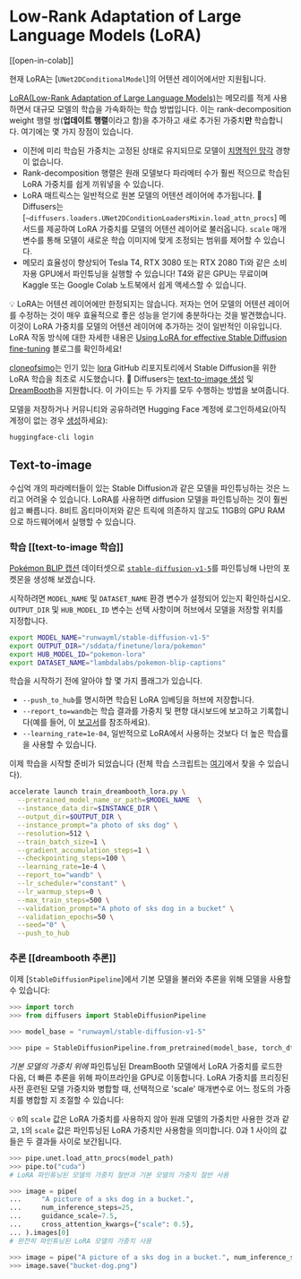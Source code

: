 <!--Copyright 2023 The HuggingFace Team. All rights reserved.

Licensed under the Apache License, Version 2.0 (the "License"); you may not use this file except in compliance with
the License. You may obtain a copy of the License at

http://www.apache.org/licenses/LICENSE-2.0

Unless required by applicable law or agreed to in writing, software distributed under the License is distributed on
an "AS IS" BASIS, WITHOUT WARRANTIES OR CONDITIONS OF ANY KIND, either express or implied. See the License for the
specific language governing permissions and limitations under the License.
-->

# Low-Rank Adaptation of Large Language Models (LoRA)

[[open-in-colab]]

<Tip warning={true}>

현재 LoRA는 [`UNet2DConditionalModel`]의 어텐션 레이어에서만 지원됩니다.

</Tip>

[LoRA(Low-Rank Adaptation of Large Language Models)](https://arxiv.org/abs/2106.09685)는 메모리를 적게 사용하면서 대규모 모델의 학습을 가속화하는 학습 방법입니다. 이는 rank-decomposition weight 행렬 쌍(**업데이트 행렬**이라고 함)을 추가하고 새로 추가된 가중치**만** 학습합니다. 여기에는 몇 가지 장점이 있습니다.

- 이전에 미리 학습된 가중치는 고정된 상태로 유지되므로 모델이 [치명적인 망각](https://www.pnas.org/doi/10.1073/pnas.1611835114) 경향이 없습니다.
- Rank-decomposition 행렬은 원래 모델보다 파라메터 수가 훨씬 적으므로 학습된 LoRA 가중치를 쉽게 끼워넣을 수 있습니다.
- LoRA 매트릭스는 일반적으로 원본 모델의 어텐션 레이어에 추가됩니다. 🧨 Diffusers는 [`~diffusers.loaders.UNet2DConditionLoadersMixin.load_attn_procs`] 메서드를 제공하여 LoRA 가중치를 모델의 어텐션 레이어로 불러옵니다. `scale` 매개변수를 통해 모델이 새로운 학습 이미지에 맞게 조정되는 범위를 제어할 수 있습니다.
- 메모리 효율성이 향상되어 Tesla T4, RTX 3080 또는 RTX 2080 Ti와 같은 소비자용 GPU에서 파인튜닝을 실행할 수 있습니다! T4와 같은 GPU는 무료이며 Kaggle 또는 Google Colab 노트북에서 쉽게 액세스할 수 있습니다.


<Tip>

💡 LoRA는 어텐션 레이어에만 한정되지는 않습니다. 저자는 언어 모델의 어텐션 레이어를 수정하는 것이 매우 효율적으로 죻은 성능을 얻기에 충분하다는 것을 발견했습니다. 이것이 LoRA 가중치를 모델의 어텐션 레이어에 추가하는 것이 일반적인 이유입니다. LoRA 작동 방식에 대한 자세한 내용은 [Using LoRA for effective Stable Diffusion fine-tuning](https://huggingface.co/blog/lora) 블로그를 확인하세요!

</Tip>

[cloneofsimo](https://github.com/cloneofsimo)는 인기 있는 [lora](https://github.com/cloneofsimo/lora) GitHub 리포지토리에서 Stable Diffusion을 위한 LoRA 학습을 최초로 시도했습니다. 🧨 Diffusers는 [text-to-image 생성](https://github.com/huggingface/diffusers/tree/main/examples/text_to_image#training-with-lora) 및 [DreamBooth](https://github.com/huggingface/diffusers/tree/main/examples/dreambooth#training-with-low-rank-adaptation-of-large-language-models-lora)을 지원합니다. 이 가이드는 두 가지를 모두 수행하는 방법을 보여줍니다.

모델을 저장하거나 커뮤니티와 공유하려면 Hugging Face 계정에 로그인하세요(아직 계정이 없는 경우 [생성](hf.co/join)하세요):

```bash
huggingface-cli login
```

## Text-to-image

수십억 개의 파라메터들이 있는 Stable Diffusion과 같은 모델을 파인튜닝하는 것은 느리고 어려울 수 있습니다. LoRA를 사용하면 diffusion 모델을 파인튜닝하는 것이 훨씬 쉽고 빠릅니다. 8비트 옵티마이저와 같은 트릭에 의존하지 않고도 11GB의 GPU RAM으로 하드웨어에서 실행할 수 있습니다.


### 학습 [[text-to-image 학습]]

[Pokémon BLIP 캡션](https://huggingface.co/datasets/lambdalabs/pokemon-blip-captions) 데이터셋으로 [`stable-diffusion-v1-5`](https://huggingface.co/runwayml/stable-diffusion-v1-5)를 파인튜닝해 나만의 포켓몬을 생성해 보겠습니다.

시작하려면 `MODEL_NAME` 및 `DATASET_NAME` 환경 변수가 설정되어 있는지 확인하십시오. `OUTPUT_DIR` 및 `HUB_MODEL_ID` 변수는 선택 사항이며 허브에서 모델을 저장할 위치를 지정합니다.

```bash
export MODEL_NAME="runwayml/stable-diffusion-v1-5"
export OUTPUT_DIR="/sddata/finetune/lora/pokemon"
export HUB_MODEL_ID="pokemon-lora"
export DATASET_NAME="lambdalabs/pokemon-blip-captions"
```

학습을 시작하기 전에 알아야 할 몇 가지 플래그가 있습니다.

* `--push_to_hub`를 명시하면 학습된 LoRA 임베딩을 허브에 저장합니다.
* `--report_to=wandb`는 학습 결과를 가중치 및 편향 대시보드에 보고하고 기록합니다(예를 들어, 이 [보고서](https://wandb.ai/pcuenq/text2image-fine-tune/run/b4k1w0tn?workspace=user-pcuenq)를 참조하세요).
* `--learning_rate=1e-04`, 일반적으로 LoRA에서 사용하는 것보다 더 높은 학습률을 사용할 수 있습니다.

이제 학습을 시작할 준비가 되었습니다 (전체 학습 스크립트는 [여기](https://github.com/huggingface/diffusers/blob/main/examples/text_to_image/train_text_to_image_lora.py)에서 찾을 수 있습니다).

```bash
accelerate launch train_dreambooth_lora.py \
  --pretrained_model_name_or_path=$MODEL_NAME  \
  --instance_data_dir=$INSTANCE_DIR \
  --output_dir=$OUTPUT_DIR \
  --instance_prompt="a photo of sks dog" \
  --resolution=512 \
  --train_batch_size=1 \
  --gradient_accumulation_steps=1 \
  --checkpointing_steps=100 \
  --learning_rate=1e-4 \
  --report_to="wandb" \
  --lr_scheduler="constant" \
  --lr_warmup_steps=0 \
  --max_train_steps=500 \
  --validation_prompt="A photo of sks dog in a bucket" \
  --validation_epochs=50 \
  --seed="0" \
  --push_to_hub
```

### 추론 [[dreambooth 추론]]

이제 [`StableDiffusionPipeline`]에서 기본 모델을 불러와 추론을 위해 모델을 사용할 수 있습니다:

```py
>>> import torch
>>> from diffusers import StableDiffusionPipeline

>>> model_base = "runwayml/stable-diffusion-v1-5"

>>> pipe = StableDiffusionPipeline.from_pretrained(model_base, torch_dtype=torch.float16)
```

*기본 모델의 가중치 위에* 파인튜닝된 DreamBooth 모델에서 LoRA 가중치를 로드한 다음, 더 빠른 추론을 위해 파이프라인을 GPU로 이동합니다. LoRA 가중치를 프리징된 사전 훈련된 모델 가중치와 병합할 때, 선택적으로 'scale' 매개변수로 어느 정도의 가중치를 병합할 지 조절할 수 있습니다:

<Tip>

💡 `0`의 `scale` 값은 LoRA 가중치를 사용하지 않아 원래 모델의 가중치만 사용한 것과 같고, `1`의 `scale` 값은 파인튜닝된 LoRA 가중치만 사용함을 의미합니다. 0과 1 사이의 값들은 두 결과들 사이로 보간됩니다.

</Tip>

```py
>>> pipe.unet.load_attn_procs(model_path)
>>> pipe.to("cuda")
# LoRA 파인튜닝된 모델의 가중치 절반과 기본 모델의 가중치 절반 사용

>>> image = pipe(
...     "A picture of a sks dog in a bucket.",
...     num_inference_steps=25,
...     guidance_scale=7.5,
...     cross_attention_kwargs={"scale": 0.5},
... ).images[0]
# 완전히 파인튜닝된 LoRA 모델의 가중치 사용

>>> image = pipe("A picture of a sks dog in a bucket.", num_inference_steps=25, guidance_scale=7.5).images[0]
>>> image.save("bucket-dog.png")
```